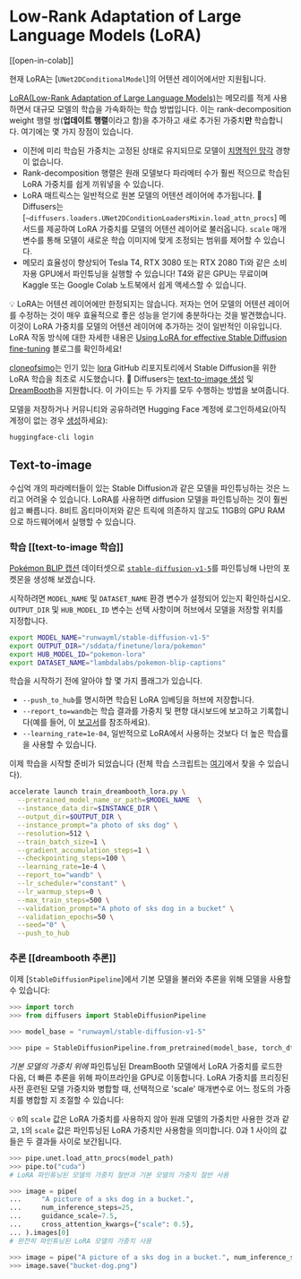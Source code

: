 <!--Copyright 2023 The HuggingFace Team. All rights reserved.

Licensed under the Apache License, Version 2.0 (the "License"); you may not use this file except in compliance with
the License. You may obtain a copy of the License at

http://www.apache.org/licenses/LICENSE-2.0

Unless required by applicable law or agreed to in writing, software distributed under the License is distributed on
an "AS IS" BASIS, WITHOUT WARRANTIES OR CONDITIONS OF ANY KIND, either express or implied. See the License for the
specific language governing permissions and limitations under the License.
-->

# Low-Rank Adaptation of Large Language Models (LoRA)

[[open-in-colab]]

<Tip warning={true}>

현재 LoRA는 [`UNet2DConditionalModel`]의 어텐션 레이어에서만 지원됩니다.

</Tip>

[LoRA(Low-Rank Adaptation of Large Language Models)](https://arxiv.org/abs/2106.09685)는 메모리를 적게 사용하면서 대규모 모델의 학습을 가속화하는 학습 방법입니다. 이는 rank-decomposition weight 행렬 쌍(**업데이트 행렬**이라고 함)을 추가하고 새로 추가된 가중치**만** 학습합니다. 여기에는 몇 가지 장점이 있습니다.

- 이전에 미리 학습된 가중치는 고정된 상태로 유지되므로 모델이 [치명적인 망각](https://www.pnas.org/doi/10.1073/pnas.1611835114) 경향이 없습니다.
- Rank-decomposition 행렬은 원래 모델보다 파라메터 수가 훨씬 적으므로 학습된 LoRA 가중치를 쉽게 끼워넣을 수 있습니다.
- LoRA 매트릭스는 일반적으로 원본 모델의 어텐션 레이어에 추가됩니다. 🧨 Diffusers는 [`~diffusers.loaders.UNet2DConditionLoadersMixin.load_attn_procs`] 메서드를 제공하여 LoRA 가중치를 모델의 어텐션 레이어로 불러옵니다. `scale` 매개변수를 통해 모델이 새로운 학습 이미지에 맞게 조정되는 범위를 제어할 수 있습니다.
- 메모리 효율성이 향상되어 Tesla T4, RTX 3080 또는 RTX 2080 Ti와 같은 소비자용 GPU에서 파인튜닝을 실행할 수 있습니다! T4와 같은 GPU는 무료이며 Kaggle 또는 Google Colab 노트북에서 쉽게 액세스할 수 있습니다.


<Tip>

💡 LoRA는 어텐션 레이어에만 한정되지는 않습니다. 저자는 언어 모델의 어텐션 레이어를 수정하는 것이 매우 효율적으로 죻은 성능을 얻기에 충분하다는 것을 발견했습니다. 이것이 LoRA 가중치를 모델의 어텐션 레이어에 추가하는 것이 일반적인 이유입니다. LoRA 작동 방식에 대한 자세한 내용은 [Using LoRA for effective Stable Diffusion fine-tuning](https://huggingface.co/blog/lora) 블로그를 확인하세요!

</Tip>

[cloneofsimo](https://github.com/cloneofsimo)는 인기 있는 [lora](https://github.com/cloneofsimo/lora) GitHub 리포지토리에서 Stable Diffusion을 위한 LoRA 학습을 최초로 시도했습니다. 🧨 Diffusers는 [text-to-image 생성](https://github.com/huggingface/diffusers/tree/main/examples/text_to_image#training-with-lora) 및 [DreamBooth](https://github.com/huggingface/diffusers/tree/main/examples/dreambooth#training-with-low-rank-adaptation-of-large-language-models-lora)을 지원합니다. 이 가이드는 두 가지를 모두 수행하는 방법을 보여줍니다.

모델을 저장하거나 커뮤니티와 공유하려면 Hugging Face 계정에 로그인하세요(아직 계정이 없는 경우 [생성](hf.co/join)하세요):

```bash
huggingface-cli login
```

## Text-to-image

수십억 개의 파라메터들이 있는 Stable Diffusion과 같은 모델을 파인튜닝하는 것은 느리고 어려울 수 있습니다. LoRA를 사용하면 diffusion 모델을 파인튜닝하는 것이 훨씬 쉽고 빠릅니다. 8비트 옵티마이저와 같은 트릭에 의존하지 않고도 11GB의 GPU RAM으로 하드웨어에서 실행할 수 있습니다.


### 학습 [[text-to-image 학습]]

[Pokémon BLIP 캡션](https://huggingface.co/datasets/lambdalabs/pokemon-blip-captions) 데이터셋으로 [`stable-diffusion-v1-5`](https://huggingface.co/runwayml/stable-diffusion-v1-5)를 파인튜닝해 나만의 포켓몬을 생성해 보겠습니다.

시작하려면 `MODEL_NAME` 및 `DATASET_NAME` 환경 변수가 설정되어 있는지 확인하십시오. `OUTPUT_DIR` 및 `HUB_MODEL_ID` 변수는 선택 사항이며 허브에서 모델을 저장할 위치를 지정합니다.

```bash
export MODEL_NAME="runwayml/stable-diffusion-v1-5"
export OUTPUT_DIR="/sddata/finetune/lora/pokemon"
export HUB_MODEL_ID="pokemon-lora"
export DATASET_NAME="lambdalabs/pokemon-blip-captions"
```

학습을 시작하기 전에 알아야 할 몇 가지 플래그가 있습니다.

* `--push_to_hub`를 명시하면 학습된 LoRA 임베딩을 허브에 저장합니다.
* `--report_to=wandb`는 학습 결과를 가중치 및 편향 대시보드에 보고하고 기록합니다(예를 들어, 이 [보고서](https://wandb.ai/pcuenq/text2image-fine-tune/run/b4k1w0tn?workspace=user-pcuenq)를 참조하세요).
* `--learning_rate=1e-04`, 일반적으로 LoRA에서 사용하는 것보다 더 높은 학습률을 사용할 수 있습니다.

이제 학습을 시작할 준비가 되었습니다 (전체 학습 스크립트는 [여기](https://github.com/huggingface/diffusers/blob/main/examples/text_to_image/train_text_to_image_lora.py)에서 찾을 수 있습니다).

```bash
accelerate launch train_dreambooth_lora.py \
  --pretrained_model_name_or_path=$MODEL_NAME  \
  --instance_data_dir=$INSTANCE_DIR \
  --output_dir=$OUTPUT_DIR \
  --instance_prompt="a photo of sks dog" \
  --resolution=512 \
  --train_batch_size=1 \
  --gradient_accumulation_steps=1 \
  --checkpointing_steps=100 \
  --learning_rate=1e-4 \
  --report_to="wandb" \
  --lr_scheduler="constant" \
  --lr_warmup_steps=0 \
  --max_train_steps=500 \
  --validation_prompt="A photo of sks dog in a bucket" \
  --validation_epochs=50 \
  --seed="0" \
  --push_to_hub
```

### 추론 [[dreambooth 추론]]

이제 [`StableDiffusionPipeline`]에서 기본 모델을 불러와 추론을 위해 모델을 사용할 수 있습니다:

```py
>>> import torch
>>> from diffusers import StableDiffusionPipeline

>>> model_base = "runwayml/stable-diffusion-v1-5"

>>> pipe = StableDiffusionPipeline.from_pretrained(model_base, torch_dtype=torch.float16)
```

*기본 모델의 가중치 위에* 파인튜닝된 DreamBooth 모델에서 LoRA 가중치를 로드한 다음, 더 빠른 추론을 위해 파이프라인을 GPU로 이동합니다. LoRA 가중치를 프리징된 사전 훈련된 모델 가중치와 병합할 때, 선택적으로 'scale' 매개변수로 어느 정도의 가중치를 병합할 지 조절할 수 있습니다:

<Tip>

💡 `0`의 `scale` 값은 LoRA 가중치를 사용하지 않아 원래 모델의 가중치만 사용한 것과 같고, `1`의 `scale` 값은 파인튜닝된 LoRA 가중치만 사용함을 의미합니다. 0과 1 사이의 값들은 두 결과들 사이로 보간됩니다.

</Tip>

```py
>>> pipe.unet.load_attn_procs(model_path)
>>> pipe.to("cuda")
# LoRA 파인튜닝된 모델의 가중치 절반과 기본 모델의 가중치 절반 사용

>>> image = pipe(
...     "A picture of a sks dog in a bucket.",
...     num_inference_steps=25,
...     guidance_scale=7.5,
...     cross_attention_kwargs={"scale": 0.5},
... ).images[0]
# 완전히 파인튜닝된 LoRA 모델의 가중치 사용

>>> image = pipe("A picture of a sks dog in a bucket.", num_inference_steps=25, guidance_scale=7.5).images[0]
>>> image.save("bucket-dog.png")
```